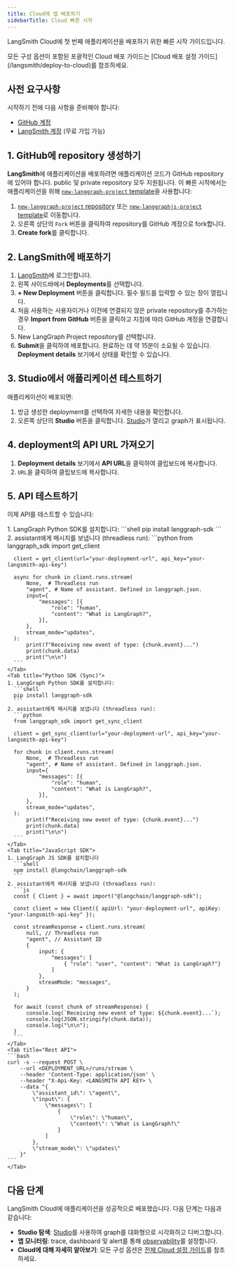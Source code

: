 ```yaml
---
title: Cloud에 앱 배포하기
sidebarTitle: Cloud 빠른 시작
---
```


LangSmith Cloud에 첫 번째 애플리케이션을 배포하기 위한 빠른 시작 가이드입니다.

<Tip>
모든 구성 옵션이 포함된 포괄적인 Cloud 배포 가이드는 [Cloud 배포 설정 가이드](/langsmith/deploy-to-cloud)를 참조하세요.
</Tip>

## 사전 요구사항

시작하기 전에 다음 사항을 준비해야 합니다:

* [GitHub 계정](https://github.com/)
* [LangSmith 계정](https://smith.langchain.com/) (무료 가입 가능)

## 1. GitHub에 repository 생성하기

**LangSmith**에 애플리케이션을 배포하려면 애플리케이션 코드가 GitHub repository에 있어야 합니다. public 및 private repository 모두 지원됩니다. 이 빠른 시작에서는 애플리케이션을 위해 [`new-langgraph-project` template](https://github.com/langchain-ai/react-agent)을 사용합니다:

1. [`new-langgraph-project` repository](https://github.com/langchain-ai/new-langgraph-project) 또는 [`new-langgraphjs-project` template](https://github.com/langchain-ai/new-langgraphjs-project)로 이동합니다.
2. 오른쪽 상단의 `Fork` 버튼을 클릭하여 repository를 GitHub 계정으로 fork합니다.
3. **Create fork**를 클릭합니다.

## 2. LangSmith에 배포하기

1. [LangSmith](https://smith.langchain.com/)에 로그인합니다.
2. 왼쪽 사이드바에서 **Deployments**를 선택합니다.
3. **+ New Deployment** 버튼을 클릭합니다. 필수 필드를 입력할 수 있는 창이 열립니다.
4. 처음 사용하는 사용자이거나 이전에 연결되지 않은 private repository를 추가하는 경우 **Import from GitHub** 버튼을 클릭하고 지침에 따라 GitHub 계정을 연결합니다.
5. New LangGraph Project repository를 선택합니다.
6. **Submit**을 클릭하여 배포합니다.
  완료하는 데 약 15분이 소요될 수 있습니다. **Deployment details** 보기에서 상태를 확인할 수 있습니다.

## 3. Studio에서 애플리케이션 테스트하기

애플리케이션이 배포되면:

1. 방금 생성한 deployment를 선택하여 자세한 내용을 확인합니다.
2. 오른쪽 상단의 **Studio** 버튼을 클릭합니다. [Studio](/langsmith/studio)가 열리고 graph가 표시됩니다.

## 4. deployment의 API URL 가져오기

1. **Deployment details** 보기에서 **API URL**을 클릭하여 클립보드에 복사합니다.
2. `URL`을 클릭하여 클립보드에 복사합니다.

## 5. API 테스트하기

이제 API를 테스트할 수 있습니다:

<Tabs>
    <Tab title="Python SDK (Async)">
    1. LangGraph Python SDK를 설치합니다:
      ```shell
      pip install langgraph-sdk
      ```
    2. assistant에게 메시지를 보냅니다 (threadless run):
      ```python
      from langgraph_sdk import get_client

      client = get_client(url="your-deployment-url", api_key="your-langsmith-api-key")

      async for chunk in client.runs.stream(
          None,  # Threadless run
          "agent", # Name of assistant. Defined in langgraph.json.
          input={
              "messages": [{
                  "role": "human",
                  "content": "What is LangGraph?",
              }],
          },
          stream_mode="updates",
      ):
          print(f"Receiving new event of type: {chunk.event}...")
          print(chunk.data)
          print("\n\n")
      ```
    </Tab>
    <Tab title="Python SDK (Sync)">
    1. LangGraph Python SDK를 설치합니다:
      ```shell
      pip install langgraph-sdk
      ```
    2. assistant에게 메시지를 보냅니다 (threadless run):
      ```python
      from langgraph_sdk import get_sync_client

      client = get_sync_client(url="your-deployment-url", api_key="your-langsmith-api-key")

      for chunk in client.runs.stream(
          None,  # Threadless run
          "agent", # Name of assistant. Defined in langgraph.json.
          input={
              "messages": [{
                  "role": "human",
                  "content": "What is LangGraph?",
              }],
          },
          stream_mode="updates",
      ):
          print(f"Receiving new event of type: {chunk.event}...")
          print(chunk.data)
          print("\n\n")
      ```
    </Tab>
    <Tab title="JavaScript SDK">
    1. LangGraph JS SDK를 설치합니다
      ```shell
      npm install @langchain/langgraph-sdk
      ```
    2. assistant에게 메시지를 보냅니다 (threadless run):
      ```js
      const { Client } = await import("@langchain/langgraph-sdk");

      const client = new Client({ apiUrl: "your-deployment-url", apiKey: "your-langsmith-api-key" });

      const streamResponse = client.runs.stream(
          null, // Threadless run
          "agent", // Assistant ID
          {
              input: {
                  "messages": [
                      { "role": "user", "content": "What is LangGraph?"}
                  ]
              },
              streamMode: "messages",
          }
      );

      for await (const chunk of streamResponse) {
          console.log(`Receiving new event of type: ${chunk.event}...`);
          console.log(JSON.stringify(chunk.data));
          console.log("\n\n");
      }
      ```
    </Tab>
    <Tab title="Rest API">
    ```bash
    curl -s --request POST \
        --url <DEPLOYMENT_URL>/runs/stream \
        --header 'Content-Type: application/json' \
        --header "X-Api-Key: <LANGSMITH API KEY> \
        --data "{
            \"assistant_id\": \"agent\",
            \"input\": {
                \"messages\": [
                    {
                        \"role\": \"human\",
                        \"content\": \"What is LangGraph?\"
                    }
                ]
            },
            \"stream_mode\": \"updates\"
        }"
    ```
    </Tab>
</Tabs>

## 다음 단계

LangSmith Cloud에 애플리케이션을 성공적으로 배포했습니다. 다음 단계는 다음과 같습니다:

- **Studio 탐색**: [Studio](/langsmith/studio)를 사용하여 graph를 대화형으로 시각화하고 디버그합니다.
- **앱 모니터링**: trace, dashboard 및 alert를 통해 [observability](/langsmith/observability)를 설정합니다.
- **Cloud에 대해 자세히 알아보기**: 모든 구성 옵션은 [전체 Cloud 설정 가이드](/langsmith/deploy-to-cloud)를 참조하세요.